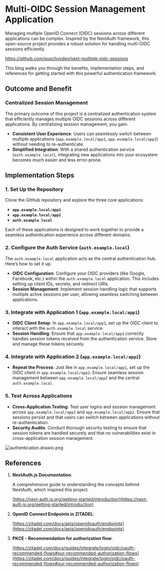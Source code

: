 # Multi-OIDC Session Management  Application

Managing multiple OpenID Connect (OIDC) sessions across different applications can be complex. Inspired by the NextAuth framework, this open-source project provides a robust solution for handling multi-OIDC sessions efficiently.

https://github.com/quochuydev/next-multiple-oidc-sessions

This blog walks you through the benefits, implementation steps, and references for getting started with this powerful authentication framework.

## Outcome and Benefit

### Centralized Session Management
The primary outcome of this project is a centralized authentication system that efficiently manages multiple OIDC sessions across different applications. By centralizing session management, you gain:

- **Consistent User Experience**: Users can seamlessly switch between multiple applications (`app.example.local/app1`, `app.example.local/app2`) without needing to re-authenticate.
- **Simplified Integration**: With a shared authentication service (`auth.example.local`), integrating new applications into your ecosystem becomes much easier and less error-prone.

## Implementation Steps

### 1. Set Up the Repository
Clone the GitHub repository and explore the three core applications:

- **`app.example.local/app1`**
- **`app.example.local/app2`**
- **`auth.example.local`**

Each of these applications is designed to work together to provide a seamless authentication experience across different domains.

### 2. Configure the Auth Service (`auth.example.local`)
The `auth.example.local` application acts as the central authentication hub. Here’s how to set it up:

- **OIDC Configuration**: Configure your OIDC providers (like Google, Facebook, etc.) within the `auth.example.local` application. This includes setting up client IDs, secrets, and redirect URIs.
- **Session Management**: Implement session handling logic that supports multiple active sessions per user, allowing seamless switching between applications.

### 3. Integrate with Application 1 (`app.example.local/app1`)

- **OIDC Client Setup**: In `app.example.local/app1`, set up the OIDC client to interact with the `auth.example.local` service.
- **Session Handling**: Ensure that `app.example.local/app1` correctly handles session tokens received from the authentication service. Store and manage these tokens securely.

### 4. Integrate with Application 2 (`app.example.local/app2`)

- **Repeat the Process**: Just like in `app.example.local/app1`, set up the OIDC client in `app.example.local/app2`. Ensure seamless session management between `app.example.local/app2` and the central `auth.example.local`.

### 5. Test Across Applications

- **Cross-Application Testing**: Test user logins and session management across `app.example.local/app1` and `app.example.local/app2`. Ensure that sessions persist and that users can switch between applications without re-authentication.
- **Security Audits**: Conduct thorough security testing to ensure that session tokens are handled securely and that no vulnerabilities exist in cross-application session management.

![authentication.drawio.png](multiple-oidc-session-management/authentication.drawio.png)

## References

1. **NextAuth.js Documentation**:

   A comprehensive guide to understanding the concepts behind NextAuth, which inspired this project.

   [https://next-auth.js.org/getting-started/introduction](https://next-auth.js.org/getting-started/introduction)

2. **OpenID Connect Endpoints in ZITADEL**:

   [https://zitadel.com/docs/apis/openidoauth/endpoints](https://zitadel.com/docs/apis/openidoauth/endpoints)

3. **PKCE - Recommendation for authorization flow**:

   [https://zitadel.com/docs/guides/integrate/login/oidc/oauth-recommended-flows#our-recommended-authorization-flows](https://zitadel.com/docs/guides/integrate/login/oidc/oauth-recommended-flows#our-recommended-authorization-flows)